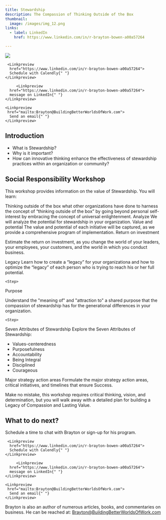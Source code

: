 ```yaml
---
title: Stewardship
description: The Compassion of Thinking Outside of the Box
thumbnail:
  image: /images/img_12.png
links:
  - label: LinkedIn
    href: https://www.linkedin.com/in/r-brayton-bowen-a00a57264

---
```




<div className="flex max-w-[800px] flex-col gap-4 ">
  <img
   src="/images/img_12.png"
    className="w-full rounded-xl border shadow-2xl"
  />
  <div className="flex w-full flex-col gap-2 my-8 sm:flex-row">

     <Linkpreview 
      href="https://www.linkedin.com/in/r-brayton-bowen-a00a57264">
      Schedule with Calendly{" "}
    </Linkpreview>

         <Linkpreview 
      href="https://www.linkedin.com/in/r-brayton-bowen-a00a57264">
      message on LinkedIn{" "}
    </Linkpreview>

    <Linkpreview 
     href="mailto:Brayton@BuildingBetterWorldsOfWork.com">
      Send an email{" "}
    </Linkpreview>

  </div>
</div>


## Introduction

- What is Stewardship?
- Why is it important?
- How can innovative thinking enhance the effectiveness of stewardship practices within an organization or community?


##  Social Responsibility Workshop
This workshop provides information on the value of Stewardship. You will learn:


<Steps>

  <Step>
Thinking outside of the box
  </Step>
  what other organizations have done to harness the concept of “thinking outside of the box” by going beyond personal self-interest by embracing the concept of universal enlightenment.

  <Step>
  Analyze 
  </Step>
We will analyze the potential for stewardship in your organization.

  <Step>
  Value and potential
  </Step>
  The value and potential of each initiative will be captured, as we provide a comprehensive program of implementation.
  
  <Step>
  Return on investment
  </Step>

Estimate the return on investment, as you change the world of your leaders, your employees, your customers, and the world in which you conduct business.


  <Step>
  Legacy
  </Step>
Learn how to create a “legacy” for your organizationa and how to optimize the “legacy” of each person who is trying to reach his or her full potential.



    <Step>
  Purpose 
  </Step>

  Understand the "meaning of" and "attraction to" a shared purpose that the compassion of stewardship has for the generational differences in your organization.

    <Step>
  Seven Attributes of Stewardship
  </Step>
Explore the Seven Attributes of Stewardship:

- Values-centeredness
- Purposefulness
- Accountability
- Being Integral
- Disciplined
- Courageous



<Step>
   Major strategy action areas
  </Step>
Formulate the major strategy action areas, critical initiatives, and timelines that ensure Success.




</Steps>



Make no mistake, this workshop requires critical thinking, vision, and determination, but you will walk away with a detailed plan for building a Legacy of Compassion and Lasting Value.




## What to do next?


Schedule a time to chat with Brayton or sign-up for his program.

<div className="flex max-w-[800px] flex-col gap-4">

  <div className="flex w-full flex-col gap-2 my-8 sm:flex-row">

     <Linkpreview
      href="https://www.linkedin.com/in/r-brayton-bowen-a00a57264">
      Schedule with Calendly{" "}
    </Linkpreview>

         <Linkpreview
      href="https://www.linkedin.com/in/r-brayton-bowen-a00a57264">
      message on LinkedIn{" "}
    </Linkpreview>

    <Linkpreview
     href="mailto:Brayton@BuildingBetterWorldsOfWork.com">
      Send an email{" "}
    </Linkpreview>

  </div>
</div>

<CognitoFormEmbed src = "https://www.cognitoforms.com/f/IehzsXNmx0ekLsE6scWo-Q/1" />

Brayton is also an author of numerous articles, books, and commentaries on business. He can be reached at: Brayton@BuildingBetterWorldsOfWork.com

